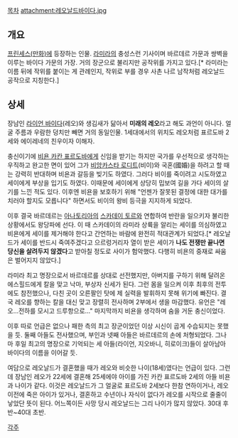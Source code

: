 [[목차]]
attachment:레오날드바이다.jpg
== 개요 ==
[[프린세스(만화)]]에 등장하는 인물. [[라미라]]의 충성스런 기사이며 바르데르 가문과 쌍벽을 이루는 바이다 가문의 가장. 거의 장군으로 불리지만 공작위를 가지고 있다.[* 라미라는 이름 뒤에 작위를 붙이는 게 관례인지, 작위로 부를 경우 사촌 나르 남작처럼 레오날드 공작으로 지칭한다.]

== 상세 ==
장남인 [[라이언 바이다]](레오)와 생김새가 닮아서 '''미래의 레오'''라고 해도 과언이 아니다. 얼굴 주름과 우람한 덩치만 빼면 거의 동일인물. 1세대에서의 위치도 레오처럼 표르도바 2세와 에이레네의 친우이자 이해자.

충신이기에 [[비욘 카칸 표르도바]]에게 신임을 받기는 하지만 국가를 우선적으로 생각하는 우직하고 완고한 면이 있어 그가 [[비앙카스타 로디트]](비이)와 국혼(國婚)을 하려고 할 때는 강력히 반대하며 비욘과 갈등을 빚기도 하였다. 그러다 비이를 죽이려고 시도하였고 세이에게 부상을 입기도 하였다. 이때문에 세이에게 상당히 밉보여 길을 가다 세이의 살기를 느낀 적도 있다. 이후엔 비욘을 보호하기 위해 "언젠가 잘못된 결정에 대한 대가를 치러야 할지도 모릅니다" 하면서도 비이의 왕비 등극을 지지하게 되었다.

이후 결국 바르데르는 [[아나토리아]]의 [[스카데이 토르]]와 연합하여 반란을 일으키자 불리한 상황에서도 왕당파에 선다. 이 때 스카데이의 라미라 상륙을 알리는 세이를 의심하였고 비욘에게 세이를 제거해야 한다고 간언하는 바람에 완전히 적대관계가 되었다.[* 레오날드가 세이를 반드시 죽여주겠다고 으르렁거리자 열이 받은 세이가 '''나도 전쟁만 끝나면 당신을 살려두지 않겠다'''고 받아칠 정도로 사이가 험악했다. 다행히 비욘의 중재로 싸움은 벌어지지 않았다.]

라미라 최고 명장으로서 바르데르를 상대로 선전했지만, 아버지를 구하기 위해 달려온 에스힐드에게 칼을 맞고 낙마, 부상자 신세가 된다. 그런 몸을 일으켜 이후 최후의 전투에도 참전했으나, 다친 곳이 오른팔인 탓에 제 실력을 발휘하지 못해 위기에 빠진다. 결국 레오를 향하는 칼을 대신 맞고 장렬히 전사하며 2부에서 생을 마감했다. 유언은 "레오...전하를 모시고 드루항으로..." 마지막까지 비욘을 생각하며 숨을 거둔 충신이었다.

이후 따로 언급은 없으나 패한 측의 최고 장군이었던 이상 시신이 곱게 수습되지는 못했을 듯. 둘째 아들도 전사했으며, 부인과 넷째 아들은 바르데르의 손에 처형되었다. 그나마 후일 최고의 명장으로 기억되는 세 아들(라이언, 지오바니, 히로이크)들이 살아남아 바이다의 이름을 이어갈 듯.

여담으로 레오날드가 결혼했을 때가 레오와 비슷한 나이(18세)였다는 언급이 있다. 그런데 장남인 레오가 22세에 결혼해 25세에야 아이를 가진 카칸 표르도바 2세의 아들 비욘과 나이가 같다. 이것은 레오날드가 그 얼굴로 표르도바 2세보다 한참 연하이거나, 레오 이전에 죽은 아이가 있거나, 결혼하고 수년이나 자식이 없다가 레오를 시작으로 줄줄이 낳았단 뜻이 된다. 어느쪽이든 사망 당시 레오날드는 그리 나이가 많지 않았다. 30대 후반~40대 초반.

[[각주]]
